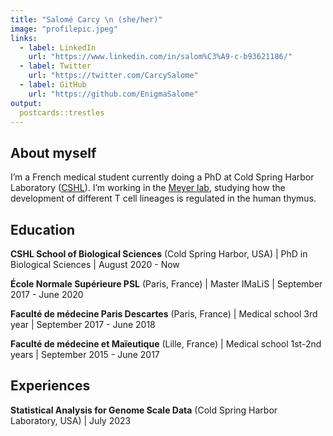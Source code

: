 ```yaml
---
title: "Salomé Carcy \n (she/her)"
image: "profilepic.jpeg"
links:
  - label: LinkedIn
    url: "https://www.linkedin.com/in/salom%C3%A9-c-b93621186/"
  - label: Twitter
    url: "https://twitter.com/CarcySalome"
  - label: GitHub
    url: "https://github.com/EnigmaSalome"
output:
  postcards::trestles
---
```

 
## About myself

I'm a French medical student currently doing a PhD at Cold Spring Harbor Laboratory ([CSHL](https://www.cshl.edu/)). I'm working in the [Meyer lab](https://meyer-lab-cshl.github.io/), studying how the development of different T cell lineages is regulated in the human thymus.

## Education

**CSHL School of Biological Sciences** (Cold Spring Harbor, USA) | PhD in Biological Sciences | August 2020 - Now

**École Normale Supérieure PSL** (Paris, France) | Master IMaLiS | September 2017 - June 2020

**Faculté de médecine Paris Descartes** (Paris, France) | Medical school 3rd year | September 2017 - June 2018

**Faculté de médecine et Maïeutique** (Lille, France) | Medical school 1st-2nd years | September 2015 - June 2017

## Experiences

**Statistical Analysis for Genome Scale Data** (Cold Spring Harbor Laboratory, USA) | July 2023
